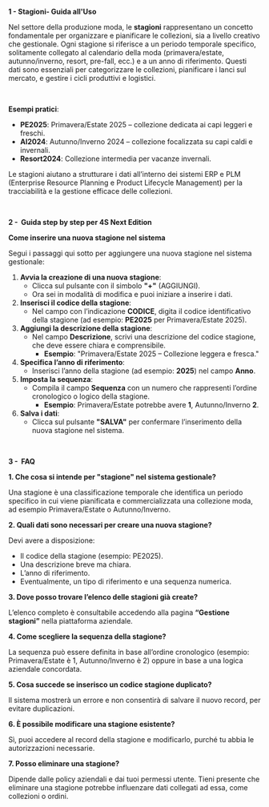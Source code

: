 **1 - Stagioni- Guida all'Uso**

Nel settore della produzione moda, le **stagioni** rappresentano un concetto fondamentale per organizzare e pianificare le collezioni, sia a livello creativo che gestionale. Ogni stagione si riferisce a un periodo temporale specifico, solitamente collegato al calendario della moda (primavera/estate, autunno/inverno, resort, pre-fall, ecc.) e a un anno di riferimento. Questi dati sono essenziali per categorizzare le collezioni, pianificare i lanci sul mercato, e gestire i cicli produttivi e logistici.

 

**Esempi pratici**:

* **PE2025**: Primavera/Estate 2025 – collezione dedicata ai capi leggeri e freschi.
* **AI2024**: Autunno/Inverno 2024 – collezione focalizzata su capi caldi e invernali.
* **Resort2024**: Collezione intermedia per vacanze invernali.

Le stagioni aiutano a strutturare i dati all’interno dei sistemi ERP e PLM (Enterprise Resource Planning e Product Lifecycle Management) per la tracciabilità e la gestione efficace delle collezioni.

 

**2 -  Guida step by step per 4S Next Edition**

**Come inserire una nuova stagione nel sistema**

Segui i passaggi qui sotto per aggiungere una nuova stagione nel sistema gestionale:

1. **Avvia la creazione di una nuova stagione**:
   * Clicca sul pulsante con il simbolo **"+"** (AGGIUNGI).
   * Ora sei in modalità di modifica e puoi iniziare a inserire i dati.
2. **Inserisci il codice della stagione**:
   * Nel campo con l’indicazione **CODICE**, digita il codice identificativo della stagione (ad esempio: **PE2025** per Primavera/Estate 2025).
3. **Aggiungi la descrizione della stagione**:
   * Nel campo **Descrizione**, scrivi una descrizione del codice stagione, che deve essere chiara e comprensibile.
     * **Esempio**: "Primavera/Estate 2025 – Collezione leggera e fresca."
4. **Specifica l’anno di riferimento**:
   * Inserisci l’anno della stagione (ad esempio: **2025**) nel campo **Anno**.
5. **Imposta la sequenza**:
   * Compila il campo **Sequenza** con un numero che rappresenti l’ordine cronologico o logico della stagione.
     * **Esempio**: Primavera/Estate potrebbe avere **1**, Autunno/Inverno **2**.
6. **Salva i dati**:
   * Clicca sul pulsante **"SALVA"** per confermare l’inserimento della nuova stagione nel sistema.

 

**3 -  FAQ**

**1. Che cosa si intende per "stagione" nel sistema gestionale?**

Una stagione è una classificazione temporale che identifica un periodo specifico in cui viene pianificata e commercializzata una collezione moda, ad esempio Primavera/Estate o Autunno/Inverno.

**2. Quali dati sono necessari per creare una nuova stagione?**

Devi avere a disposizione:

* Il codice della stagione (esempio: PE2025).
* Una descrizione breve ma chiara.
* L’anno di riferimento.
* Eventualmente, un tipo di riferimento e una sequenza numerica.

**3. Dove posso trovare l’elenco delle stagioni già create?**

L’elenco completo è consultabile accedendo alla pagina **“Gestione stagioni”** nella piattaforma aziendale.

**4. Come scegliere la sequenza della stagione?**

La sequenza può essere definita in base all’ordine cronologico (esempio: Primavera/Estate è 1, Autunno/Inverno è 2) oppure in base a una logica aziendale concordata.

**5. Cosa succede se inserisco un codice stagione duplicato?**

Il sistema mostrerà un errore e non consentirà di salvare il nuovo record, per evitare duplicazioni.

**6. È possibile modificare una stagione esistente?**

Sì, puoi accedere al record della stagione e modificarlo, purché tu abbia le autorizzazioni necessarie.

**7. Posso eliminare una stagione?**

Dipende dalle policy aziendali e dai tuoi permessi utente. Tieni presente che eliminare una stagione potrebbe influenzare dati collegati ad essa, come collezioni o ordini.